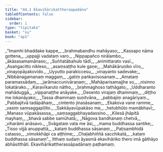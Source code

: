 ```yaml
---
title: "44.1 Ekavihārikattheraapadāna"
tableOfContents: false
sidebar:
  order: 1
type: "tipitaka"
basket: "su"
book: "ap1"
---
```



<DynamicBreadcrumb />

<Division number="1" book="ap1" bookNo="20" page="429">

<Paragraph number="5664" type="verses" book="ap1">
_“Imamhi bhaddake kappe,_  
_brahmabandhu mahāyaso;_  
_Kassapo nāma gottena,_  
_uppajji vadataṃ varo._  

</Paragraph>

</Division>
<Division number="2" book="ap1" bookNo="20" page="429">

<Paragraph number="5665" type="verses" book="ap1">
_Nippapañco nirālambo,_  
_ākāsasamamānaso;_  
_Suññatābahulo tādī,_  
_animittarato vasī._  

</Paragraph>

</Division>
<Division number="3" book="ap1" bookNo="20" page="429">

<Paragraph number="5666" type="verses" book="ap1">
_Asaṅgacitto nikleso,_  
_asaṃsaṭṭho kule gaṇe;_  
_Mahākāruṇiko vīro,_  
_vinayopāyakovido._  

</Paragraph>

</Division>
<Division number="4" book="ap1" bookNo="20" page="429">

<Paragraph number="5667" type="verses" book="ap1">
_Uyyutto parakiccesu,_  
_vinayanto sadevake;_  
_Nibbānagamanaṃ maggaṃ,_  
_gatiṃ paṅkavisosanaṃ._  

</Paragraph>

</Division>
<Division number="5" book="ap1" bookNo="20" page="429">

<Paragraph number="5668" type="verses" book="ap1">
_Amataṃ paramassādaṃ,_  
_jarāmaccunivāraṇaṃ;_  
_Mahāparisamajjhe so,_  
_nisinno lokatārako._  

</Paragraph>

</Division>
<Division number="6" book="ap1" bookNo="20" page="429">

<Paragraph number="5669" type="verses" book="ap1">
_Karavīkaruto nātho,_  
_brahmaghoso tathāgato;_  
_Uddharanto mahāduggā,_  
_vippanaṭṭhe anāyake._  

</Paragraph>

</Division>
<Division number="7" book="ap1" bookNo="20" page="429">

<Paragraph number="5670" type="verses" book="ap1">
_Desento virajaṃ dhammaṃ,_  
_diṭṭho me lokanāyako;_  
_Tassa dhammaṃ suṇitvāna,_  
_pabbajiṃ anagāriyaṃ._  

</Paragraph>

</Division>
<Division number="8" book="ap1" bookNo="20" page="429">

<Paragraph number="5671" type="verses" book="ap1">
_Pabbajitvā tadāpāhaṃ,_  
_cintento jinasāsanaṃ;_  
_Ekakova vane ramme,_  
_vasiṃ saṃsaggapīḷito._  

</Paragraph>

</Division>
<Division number="9" book="ap1" bookNo="20" page="429">

<Paragraph number="5672" type="verses" book="ap1">
_Sakkāyavūpakāso me,_  
_hetubhūto mamābhavī;_  
_Manaso vūpakāsassa,_  
_saṃsaggabhayadassino._  

</Paragraph>

</Division>
<Division number="10" book="ap1" bookNo="20" page="429">

<Paragraph number="5673" type="verses" book="ap1">
_Kilesā jhāpitā mayhaṃ,_  
_bhavā sabbe samūhatā;_  
_Nāgova bandhanaṃ chetvā,_  
_viharāmi anāsavo._  

</Paragraph>

</Division>
<Division number="11" book="ap1" bookNo="20" page="429">

<Paragraph number="5674" type="verses" book="ap1">
_Svāgataṃ vata me āsi,_  
_mama buddhassa santike;_  
_Tisso vijjā anuppattā,_  
_kataṃ buddhassa sāsanaṃ._  

</Paragraph>

</Division>
<Division number="12" book="ap1" bookNo="20" page="430">

<Paragraph number="5675" type="verses" book="ap1">
_Paṭisambhidā catasso,_  
_vimokkhāpi ca aṭṭhime;_  
_Chaḷabhiññā sacchikatā,_  
_kataṃ buddhassa sāsanaṃ”._  

</Paragraph>

<Paragraph number="5676" book="ap1">
Itthaṃ sudaṃ āyasmā ekavihāriko thero imā gāthāyo abhāsitthāti.

</Paragraph>
</Division>

<Paragraph number="5677" type="center" book="ap1">
Ekavihārikattherassāpadānaṃ paṭhamaṃ.
</Paragraph>